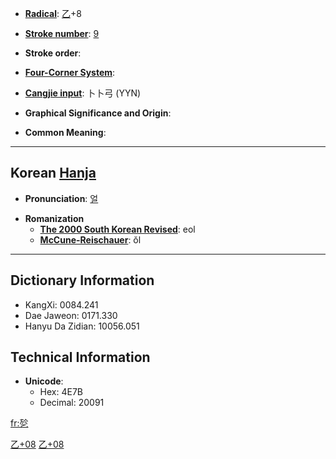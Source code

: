 * '''[[Wiktionary:Chinese radical index| Radical]]''': [[Wiktionary:Chinese radical index 乙|乙]]+8

* '''[[Wiktionary:Chinese total strokes index|Stroke number]]''': [[Wiktionary:Chinese total strokes index 9|9]]

* '''Stroke order''': 

* '''[[Wiktionary:Chinese four corner index|Four-Corner System]]''': 

* '''[[Wiktionary:Chinese Cangjie index|Cangjie input]]''': 卜卜弓 (YYN)

* '''Graphical Significance and Origin''': 

* '''Common Meaning''': 

----

== Korean [[Hanja]] ==

* '''Pronunciation''': [[얼]]

* '''Romanization'''
** '''[[The 2000 South Korean Revised Romanization|The 2000 South Korean Revised]]''': eol
** '''[[McCune-Reischauer]]''': ŏl

----

== Dictionary Information ==

* KangXi: 0084.241
* Dae Jaweon: 0171.330
* Hanyu Da Zidian: 10056.051

== Technical Information ==

* '''Unicode''':
** Hex: 4E7B
** Decimal: 20091

[[Category:CJKV Character articles lacking a common meaning|乙+08]]
[[Category:Korean-only CJKV Characters|乙+08]]

[[fr:乻]]